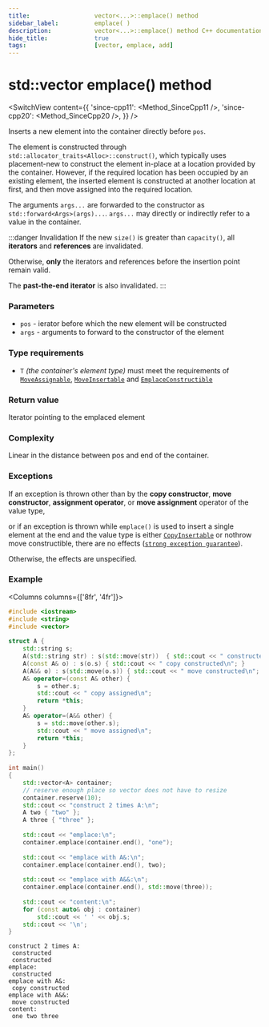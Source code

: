 ```yaml
---
title:					vector<...>::emplace() method
sidebar_label:			emplace( )
description:			vector<...>::emplace() method C++ documentation
hide_title:				true
tags:					[vector, emplace, add]
---
```


<!----------------- Codes ---------------------->

<!-- emplace() -->

# std::vector emplace() method

<SwitchView content={{
    'since-cpp11': <Method_SinceCpp11 />,
    'since-cpp20': <Method_SinceCpp20 />,
}} />

Inserts a new element into the container directly before `pos`.

The element is constructed through `std::allocator_traits<Alloc>::construct()`, which typically uses placement-new to construct the element in-place at a location provided by the container.
However, if the required location has been occupied by an existing element, the inserted element is constructed at another location at first, and then move assigned into the required location.

The arguments `args...` are forwarded to the constructor as `std::forward<Args>(args)...`. `args...` may directly or indirectly refer to a value in the container.

:::danger Invalidation
If the new `size()` is greater than `capacity()`, all **iterators** and **references** are invalidated. 

Otherwise, **only** the iterators and references before the insertion point remain valid. 

The **past-the-end iterator** is also invalidated.
:::

### Parameters

 - `pos` - ierator before which the new element will be constructed
 - `args` - arguments to forward to the constructor of the element
 
### Type requirements
 
 - `T` *(the container's element type)* must meet the requirements of [`MoveAssignable`](/docs/named_req/MoveAssignable), [`MoveInsertable`](/docs/named_req/MoveInsertable) and [`EmplaceConstructible`](/docs/named_req/EmplaceConstructible)

### Return value

Iterator pointing to the emplaced element

### Complexity

Linear in the distance between pos and end of the container.

### Exceptions

If an exception is thrown other than by the **copy constructor**, **move constructor**, **assignment operator**,
or **move assignment** operator of the value type, 

or if an exception is thrown while `emplace()` is used to insert a single element at the end and the value type is either [`CopyInsertable`](/docs/named_req/CopyInsertable) or nothrow move constructible,
there are no effects ([`strong exception guarantee`](#)).
<!-- TODO add link here -->

Otherwise, the effects are unspecified.

### Example

<Columns columns={['8fr', '4fr']}>
<div>

```cpp title='Main.cpp' showLineNumbers
#include <iostream>
#include <string>
#include <vector>
 
struct A {
    std::string s;
    A(std::string str) : s(std::move(str))  { std::cout << " constructed\n"; }
    A(const A& o) : s(o.s) { std::cout << " copy constructed\n"; }
    A(A&& o) : s(std::move(o.s)) { std::cout << " move constructed\n"; }
    A& operator=(const A& other) {
        s = other.s;
        std::cout << " copy assigned\n";
        return *this;
    }
    A& operator=(A&& other) {
        s = std::move(other.s);
        std::cout << " move assigned\n";
        return *this;
    }
};
 
int main()
{
    std::vector<A> container;
    // reserve enough place so vector does not have to resize
    container.reserve(10);
    std::cout << "construct 2 times A:\n";
    A two { "two" };
    A three { "three" };
 
    std::cout << "emplace:\n";
    container.emplace(container.end(), "one");
 
    std::cout << "emplace with A&:\n";
    container.emplace(container.end(), two);
 
    std::cout << "emplace with A&&:\n";
    container.emplace(container.end(), std::move(three));
 
    std::cout << "content:\n";
    for (const auto& obj : container)
        std::cout << ' ' << obj.s;
    std::cout << '\n';
}
```

</div>
<div>

```plaintext title="Output"
construct 2 times A:
 constructed
 constructed
emplace:
 constructed
emplace with A&:
 copy constructed
emplace with A&&:
 move constructed
content:
 one two three
```

</div>
</Columns>
